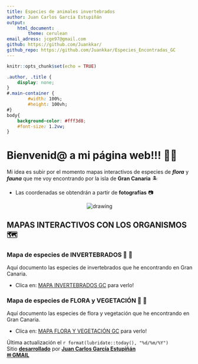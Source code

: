 ```yaml
---
title: Especies de animales invertebrados
author: Juan Carlos García Estupiñán
output: 
    html_document:
        theme: cerulean
email_adress: jcge97@gmail.com
github: https://github.com/Juankkar/ 
github_repo: https://github.com/Juankkar/Especies_Encontradas_GC
---
```


```r
knitr::opts_chunk$set(echo = TRUE)
```

```css
.author, .title {
    display: none;
}
#.main-container {
        #width: 100%;
        #height: 100vh;
#}
body{
    background-color: #fff3d8;
    #font-size: 1.2vw;
}
```
# Bienvenid@ a mi página web!!! 👨‍💻

Mi idea es subir por el momento mapas interactivos de especies de ***flora*** y ***fauna*** que me voy encontrando por la isla de **Gran Canaria** 🏝️ 

* Las coordenadas se obtendrán a partir de **fotografías** &#128247; 

<center>

<img src="figures/GC_mapa.png" alt="drawing"/>

</center>

## <strong>MAPAS INTERACTIVOS CON LOS ORGANISMOS</strong> 🗺️️

### Mapa de especies de INVERTEBRADOS 🐌 🐜

Aquí documento las especies de invertebrados que he encontrando en Gran Canaria.

* Clica en: <a href="./invertebrates"> MAPA INVERTEBRADOS GC</a> para verlo!

### Mapa de especies de FLORA y VEGETACIÓN 🌺 🌱

Aquí documento las especies de flora y vegetación que he encontrando en Gran Canaria.

* Clica en: <a href="./flora"> MAPA FLORA Y VEGETACIÓN GC</a> para verlo!

Última actualización el `r format(lubridate::today(), "%d/%m/%Y")`  
Sitio [**desarrollado**](`r rmarkdown::metadata$github_repo`) por [<i class="fab fa-github"></i> **Juan Carlos García Estupiñán**](`r rmarkdown::metadata$github`)  
[**&#x2709; GMAIL**](mailto:`r rmarkdown::metadata$email_adress`)
